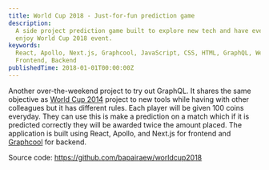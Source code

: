 ```yaml
---
title: World Cup 2018 - Just-for-fun prediction game
description:
  A side project prediction game built to explore new tech and have everyone
  enjoy World Cup 2018 event.
keywords:
  React, Apollo, Next.js, Graphcool, JavaScript, CSS, HTML, GraphQL, Web app,
  Frontend, Backend
publishedTime: 2018-01-01T00:00:00Z
---
```


Another over-the-weekend project to try out GraphQL. It shares the same
objective as [World Cup 2014](/projects/009-world-cup-2014) project to new tools
while having with other colleagues but it has different rules. Each player will
be given 100 coins everyday. They can use this is make a prediction on a match
which if it is predicted correctly they will be awarded twice the amount placed.
The application is built using React, Apollo, and Next.js for frontend and
[Graphcool](https://www.graph.cool/) for backend.

Source code: https://github.com/bapairaew/worldcup2018

